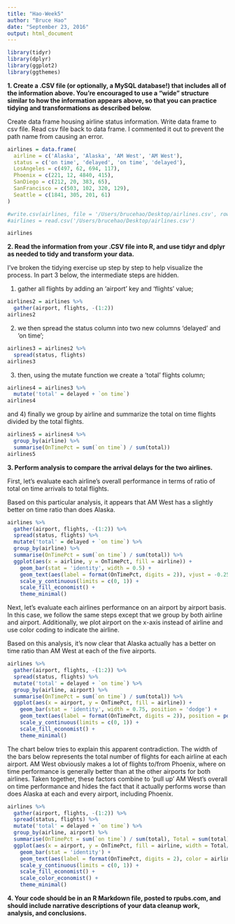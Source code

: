 ```yaml
---
title: "Hao-Week5"
author: "Bruce Hao"
date: "September 23, 2016"
output: html_document
---
```


```r
library(tidyr)
library(dplyr)
library(ggplot2)
library(ggthemes)
```

**1. Create a .CSV file (or optionally, a MySQL database!) that includes all of the information above. You’re encouraged to use a “wide” structure similar to how the information appears above, so that you can practice tidying and transformations as described below.**

Create data frame housing airline status information. Write data frame to csv file. Read csv file back to data frame. I commented it out to prevent the path name from causing an error.

```r
airlines = data.frame(
  airline = c('Alaska', 'Alaska', 'AM West', 'AM West'),
  status = c('on time', 'delayed', 'on time', 'delayed'),
  LosAngeles = c(497, 62, 694, 117),
  Phoenix = c(221, 12, 4840, 415),
  SanDiego = c(212, 20, 383, 65),
  SanFrancisco = c(503, 102, 320, 129),
  Seattle = c(1841, 305, 201, 61)
)

#write.csv(airlines, file = '/Users/brucehao/Desktop/airlines.csv', row.names = F)
#airlines = read.csv('/Users/brucehao/Desktop/airlines.csv')

airlines
```


**2. Read the information from your .CSV file into R, and use tidyr and dplyr as needed to tidy and transform your data.**

I've broken the tidying exercise up step by step to help visualize the process. In part 3 below, the intermediate steps are hidden.

1) gather all flights by adding an 'airport' key and 'flights' value; 

```r
airlines2 = airlines %>% 
  gather(airport, flights, -(1:2)) 
airlines2
```

2) we then spread the status column into two new columns 'delayed' and 'on time'; 

```r
airlines3 = airlines2 %>% 
  spread(status, flights) 
airlines3
```

3) then, using the mutate function we create a 'total' flights column; 

```r
airlines4 = airlines3 %>%
  mutate('total' = delayed + `on time`) 
airlines4
```

and 4) finally we group by airline and summarize the total on time flights divided by the total flights.
```r
airlines5 = airlines4 %>%
  group_by(airline) %>% 
  summarise(OnTimePct = sum(`on time`) / sum(total))
airlines5
```


**3. Perform analysis to compare the arrival delays for the two airlines.**

First, let's evaluate each airline's overall performance in terms of ratio of total on time arrivals to total flights. 

Based on this particular analysis, it appears that AM West has a slightly better on time ratio than does Alaska.

```r
airlines %>% 
  gather(airport, flights, -(1:2)) %>% 
  spread(status, flights) %>%
  mutate('total' = delayed + `on time`) %>%
  group_by(airline) %>% 
  summarise(OnTimePct = sum(`on time`) / sum(total)) %>%
  ggplot(aes(x = airline, y = OnTimePct, fill = airline)) + 
    geom_bar(stat = 'identity', width = 0.5) + 
    geom_text(aes(label = format(OnTimePct, digits = 2)), vjust = -0.25) + 
    scale_y_continuous(limits = c(0, 1)) +
    scale_fill_economist() +
    theme_minimal()
```

Next, let's evaluate each airlines performance on an airport by airport basis. In this case, we follow the same steps except that we group by both airline and airport. Additionally, we plot airport on the x-axis instead of airline and use color coding to indicate the airline. 

Based on this analysis, it's now clear that Alaska actually has a better on time ratio than AM West at each of the five airports. 

```r
airlines %>% 
  gather(airport, flights, -(1:2)) %>% 
  spread(status, flights) %>%
  mutate('total' = delayed + `on time`) %>%
  group_by(airline, airport) %>% 
  summarise(OnTimePct = sum(`on time`) / sum(total)) %>%
  ggplot(aes(x = airport, y = OnTimePct, fill = airline)) + 
    geom_bar(stat = 'identity', width = 0.75, position = 'dodge') + 
    geom_text(aes(label = format(OnTimePct, digits = 2)), position = position_dodge(width=0.75), vjust = -0.25) +
    scale_y_continuous(limits = c(0, 1)) +
    scale_fill_economist() +
    theme_minimal()
```

The chart below tries to explain this apparent contradiction. The width of the bars below represents the total number of flights for each airline at each airport. AM West obviously makes a lot of flights to/from Phoenix, where on time performance is generally better than at the other airports for both airlines. Taken together, these factors combine to 'pull up' AM West's overall on time performance and hides the fact that it actually performs worse than does Alaska at each and every airport, including Phoenix. 

```r
airlines %>% 
  gather(airport, flights, -(1:2)) %>% 
  spread(status, flights) %>%
  mutate('total' = delayed + `on time`) %>%
  group_by(airline, airport) %>% 
  summarise(OnTimePct = sum(`on time`) / sum(total), Total = sum(total)) %>%
  ggplot(aes(x = airport, y = OnTimePct, fill = airline, width = Total/5000)) + 
    geom_bar(stat = 'identity') + 
    geom_text(aes(label = format(OnTimePct, digits = 2), color = airline), position = position_dodge(width=0.75), vjust = -0.25) +
    scale_y_continuous(limits = c(0, 1)) +
    scale_fill_economist() +
    scale_color_economist() +
    theme_minimal()
```


**4. Your code should be in an R Markdown file, posted to rpubs.com, and should include narrative descriptions of your data cleanup work, analysis, and conclusions.**

